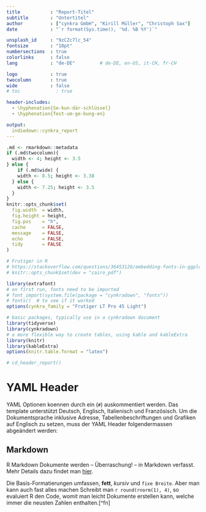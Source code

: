 ```yaml
---
title           : "Report-Titel"
subtitle        : "Untertitel"
author          : ["cynkra GmbH", "Kirill Müller", "Christoph Sax"]
date            : "`r format(Sys.time(), '%d. %B %Y')`"

unsplash_id     : "9zCZc7lc_54"
fontsize        : "10pt"
numbersections  : true
colorlinks      : false
lang            : "de-DE"         # de-DE, en-US, it-CH, fr-CH

logo            : true
twocolumn       : true
wide            : false
# toc             : true

header-includes:
  - \hyphenation{Se-kun-där-schlüssel}
  - \hyphenation{Test-um-ge-bung-en}

output:
  indiedown::cynkra_report
---
```



```r
.md <- rmarkdown::metadata
if (.md$twocolumn){
  width <- 4; height <- 3.5
} else {
    if (.md$wide) {
    width <- 8.5; height <- 3.38
  } else {
    width <- 7.25; height <- 3.5
  }
}
knitr::opts_chunk$set(
  fig.width  = width,
  fig.height = height,
  fig.pos    = "h",
  cache      = FALSE,
  message    = FALSE,
  echo       = FALSE,
  tidy       = FALSE
)

# Frutiger in R
# https://stackoverflow.com/questions/36453126/embedding-fonts-in-ggplot2-charts-in-rmarkdown-documents
# knitr::opts_chunk$set(dev = "cairo_pdf")

library(extrafont)
# on first run, fonts need to be imported
# font_import(system.file(package = "cynkradown", "fonts"))
# fonts()  # to see if it worked
options(cynkra_family = "Frutiger LT Pro 45 Light")

# basic packages, typically use in a cynkradown document
library(tidyverse)
library(cynkradown)
# a more flexible way to create tables, using kable and kableExtra
library(knitr)
library(kableExtra)
options(knitr.table.format = "latex")
```


```r
# cd_header_report()
```


\chapter{YAML Header}

# YAML Header

YAML Optionen koennen durch ein  (`#`) auskommentiert werden. Das template
unterstützt Deutsch, Englisch, Italienisch und Französisch. Um die
Dokumentsprache inklusive Adresse, Tabellenbeschriftungen und Grafiken auf
Englisch zu setzen, muss der YAML Header folgendermassen abgeändert werden:

## Markdown

R Markdown Dokumente werden -- Überraschung! -- in Markdown verfasst. Mehr
Details dazu findet man [hier](https://www.rstudio.com/wp-
content/uploads/2015/03/rmarkdown-reference.pdf).

Die Basis-Formatierungen umfassen, **fett**, *kursiv* und `fixe Breite`.
Aber man kann auch fast alles machen \uwave{was mit \LaTeX\ möglich ist.}
Schreibt man `r round(rnorm(1), 4)`, so evaluiert R den Code, womit man leicht
Dokumente erstellen kann, welche immer die neusten Zahlen enthalten.[^fn]


